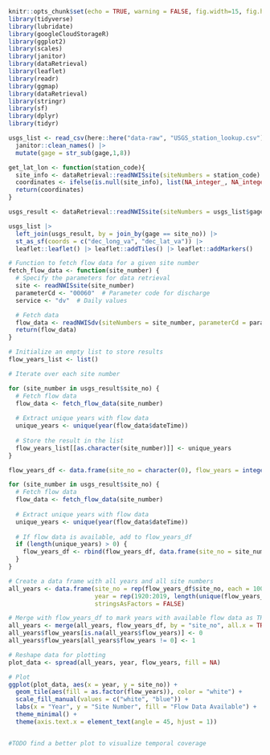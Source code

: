 ```r
knitr::opts_chunk$set(echo = TRUE, warning = FALSE, fig.width=15, fig.height=10)
library(tidyverse)
library(lubridate)
library(googleCloudStorageR)
library(ggplot2)
library(scales)
library(janitor)
library(dataRetrieval)
library(leaflet)
library(readr)
library(ggmap)
library(dataRetrieval)
library(stringr)
library(sf)
library(dplyr)
library(tidyr)

```



```r
usgs_list <- read_csv(here::here("data-raw", "USGS_station_lookup.csv")) |>
  janitor::clean_names() |>
  mutate(gage = str_sub(gage,1,8))

get_lat_lon <- function(station_code){
  site_info <- dataRetrieval::readNWISsite(siteNumbers = station_code)
  coordinates <- ifelse(is.null(site_info), list(NA_integer_, NA_integer_), list(site_info$dec_long_va, site_info$dec_lat_va))
  return(coordinates)
}

usgs_result <- dataRetrieval::readNWISsite(siteNumbers = usgs_list$gage)

usgs_list |> 
  left_join(usgs_result, by = join_by(gage == site_no)) |>
  st_as_sf(coords = c("dec_long_va", "dec_lat_va")) |>
  leaflet::leaflet() |> leaflet::addTiles() |> leaflet::addMarkers()

```


```r
# Function to fetch flow data for a given site number
fetch_flow_data <- function(site_number) {
  # Specify the parameters for data retrieval
  site <- readNWISsite(site_number)
  parameterCd <- "00060"  # Parameter code for discharge
  service <- "dv"  # Daily values

  # Fetch data
  flow_data <- readNWISdv(siteNumbers = site_number, parameterCd = parameterCd)
  return(flow_data)
}

# Initialize an empty list to store results
flow_years_list <- list()

# Iterate over each site number

for (site_number in usgs_result$site_no) {
  # Fetch flow data
  flow_data <- fetch_flow_data(site_number)
  
  # Extract unique years with flow data
  unique_years <- unique(year(flow_data$dateTime))
  
  # Store the result in the list
  flow_years_list[[as.character(site_number)]] <- unique_years
}

flow_years_df <- data.frame(site_no = character(0), flow_years = integer(0), stringsAsFactors = FALSE)

for (site_number in usgs_result$site_no) {
  # Fetch flow data
  flow_data <- fetch_flow_data(site_number)
  
  # Extract unique years with flow data
  unique_years <- unique(year(flow_data$dateTime))
  
  # If flow data is available, add to flow_years_df
  if (length(unique_years) > 0) {
    flow_years_df <- rbind(flow_years_df, data.frame(site_no = site_number, flow_years = unique_years))
  }
}

# Create a data frame with all years and all site numbers
all_years <- data.frame(site_no = rep(flow_years_df$site_no, each = 100),
                        year = rep(1920:2019, length(unique(flow_years_df$site_no))),
                        stringsAsFactors = FALSE)

# Merge with flow_years_df to mark years with available flow data as TRUE
all_years <- merge(all_years, flow_years_df, by = "site_no", all.x = TRUE)
all_years$flow_years[is.na(all_years$flow_years)] <- 0
all_years$flow_years[all_years$flow_years != 0] <- 1

# Reshape data for plotting
plot_data <- spread(all_years, year, flow_years, fill = NA)

# Plot
ggplot(plot_data, aes(x = year, y = site_no)) +
  geom_tile(aes(fill = as.factor(flow_years)), color = "white") +
  scale_fill_manual(values = c("white", "blue")) +
  labs(x = "Year", y = "Site Number", fill = "Flow Data Available") +
  theme_minimal() +
  theme(axis.text.x = element_text(angle = 45, hjust = 1))


#TODO find a better plot to visualize temporal coverage

```




